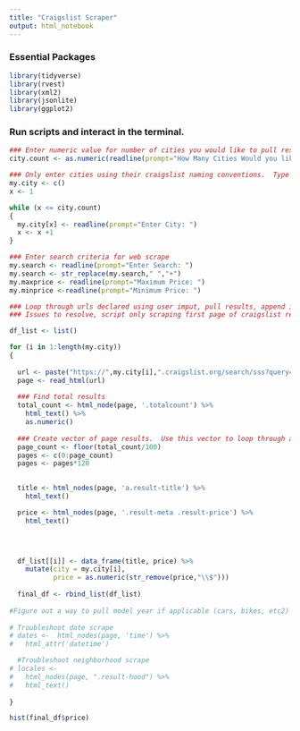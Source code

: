 ```yaml
---
title: "Craigslist Scraper"
output: html_notebook
---
```



### Essential Packages
```r
library(tidyverse)
library(rvest)
library(xml2)
library(jsonlite)
library(ggplot2)
```


### Run scripts and interact in the terminal.
```r
### Enter numeric value for number of cities you would like to pull results from
city.count <- as.numeric(readline(prompt="How Many Cities Would you like to search? "))

### Only enter cities using their craigslist naming conventions.  Type 'sfbay' for san francisco
my.city <- c()
x <- 1

while (x <= city.count)
{
  my.city[x] <- readline(prompt="Enter City: ")
  x <- x +1  
}

### Enter search criteria for web scrape
my.search <- readline(prompt="Enter Search: ")
my.search <- str_replace(my.search," ","+")
my.maxprice <- readline(prompt="Maximum Price: ")
my.minprice <-readline(prompt="Minimum Price: ")


```

```r
### Loop through urls declared using user imput, pull results, append into dataframe.
### Issues to resolve, script only scraping first page of craigslist results.  Need to loop through remaining pages based on length of total results.

df_list <- list()

for (i in 1:length(my.city))
{
  
  url <- paste("https://",my.city[i],".craigslist.org/search/sss?query=",my.search,"&min_price=",my.minprice,"&max_price=",my.maxprice, sep = "")
  page <- read_html(url)
  
  ### Find total results
  total_count <- html_node(page, '.totalcount') %>% 
    html_text() %>% 
    as.numeric()
  
  ### Create vector of page results.  Use this vector to loop through additional pages and gather data.
  page_count <- floor(total_count/100)
  pages <- c(0:page_count)
  pages <- pages*120
  

  title <- html_nodes(page, 'a.result-title') %>% 
    html_text() 

  price <- html_nodes(page, '.result-meta .result-price') %>% 
    html_text() 
  



  df_list[[i]] <- data_frame(title, price) %>% 
    mutate(city = my.city[i],
           price = as.numeric(str_remove(price,"\\$")))
           
  final_df <- rbind_list(df_list) 
  
#Figure out a way to pull model year if applicable (cars, bikes, etc2)  
  
# Troubleshoot date scrape
# dates <-  html_nodes(page, 'time') %>%
#   html_attr('datetime')

  #Troubleshoot neighborhood scrape
# locales <-
#   html_nodes(page, ".result-hood") %>%
#   html_text() 
  
}

hist(final_df$price)
```


